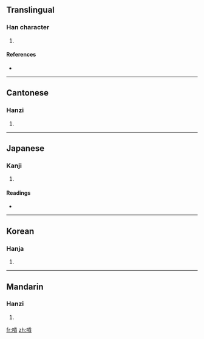 {{also|唝}}
==Translingual==

===Han character===
{{Han char|rn=30|rad=口|as=10|sn=13|four=6108<sub>6</sub>|canj=口一月金 (RMBC)}}

# {{defn|Han|sort=口10}}

====References====
* {{Han ref|kx=0202.140|dkj=04058|dj=0424.370|hdz=10664.120|uh=55CA|ud=21962|bh=DCCF|bd=56527}}

----

==Cantonese==

===Hanzi===
{{yue-hanzi|jyut=|y=gung3|sim=唝}}

# {{defn|Cantonese|sort=口10}}

----

==Japanese==

===Kanji===
{{ja-kanji|grade=|rs=口10}}

# {{defn|Japanese|sort=口10}}

====Readings====
* {{ja-readings|on=[[こう]] (kō), [[く]] (ku)|kun=}}

----

==Korean==

===Hanja===
{{ko-hanja|hangeul=홍|rv=hong|mr=hong}}

# {{defn|Korean|sort=口10}}

----

==Mandarin==

===Hanzi===
{{cmn-hanzi|sim=唝|pin=[[hǒng]] ([[hong3]])|wg=hung<sup>3</sup>}}

# {{defn|Mandarin|sort=口10}}

[[fr:嗊]]
[[zh:嗊]]